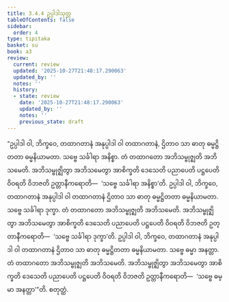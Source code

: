 ```yaml
---
title: 3.4.4 ဥပ္ပါဒါသုတ္တ
tableOfContents: false
sidebar:
  order: 4
type: tipitaka
basket: su
book: a3
review:
  current: review
  updated: '2025-10-27T21:48:17.290063'
  updated_by: ''
  notes: ''
  history:
  - state: review
    date: '2025-10-27T21:48:17.290063'
    updated_by: ''
    notes: ''
    previous_state: draft
---
```



<ReviewStatus review={frontmatter.review} showDetails={true} />

<HypothesisAnnotation frontmatter={frontmatter} />

<DynamicBreadcrumb />

<Division number="137" book="a3" e="ch" v="15" p="289">

<Paragraph number="1024" book="a3">
“ဥပ္ပါဒါ ဝါ, ဘိက္ခဝေ, တထာဂတာနံ အနုပ္ပါဒါ ဝါ တထာဂတာနံ, ဌိတာဝ သာ ဓာတု ဓမ္မဋ္ဌိတတာ ဓမ္မနိယာမတာ. သဗ္ဗေ သင်္ခါရာ အနိစ္စာ. တံ တထာဂတော အဘိသမ္ဗုဇ္ဈတိ အဘိသမေတိ. အဘိသမ္ဗုဇ္ဈိတွာ အဘိသမေတွာ အာစိက္ခတိ ဒေသေတိ ပညာပေတိ ပဋ္ဌပေတိ ဝိဝရတိ ဝိဘဇတိ ဥတ္တာနီကရောတိ—  ‘သဗ္ဗေ သင်္ခါရာ အနိစ္စာ’တိ. ဥပ္ပါဒါ ဝါ, ဘိက္ခဝေ, တထာဂတာနံ အနုပ္ပါဒါ ဝါ တထာဂတာနံ ဌိတာဝ သာ ဓာတု ဓမ္မဋ္ဌိတတာ ဓမ္မနိယာမတာ. သဗ္ဗေ သင်္ခါရာ ဒုက္ခာ. တံ တထာဂတော အဘိသမ္ဗုဇ္ဈတိ အဘိသမေတိ. အဘိသမ္ဗုဇ္ဈိတွာ အဘိသမေတွာ အာစိက္ခတိ ဒေသေတိ ပညာပေတိ ပဋ္ဌပေတိ ဝိဝရတိ ဝိဘဇတိ ဥတ္တာနီကရောတိ—  ‘သဗ္ဗေ သင်္ခါရာ ဒုက္ခာ’တိ. ဥပ္ပါဒါ ဝါ, ဘိက္ခဝေ, တထာဂတာနံ အနုပ္ပါဒါ ဝါ တထာဂတာနံ ဌိတာဝ သာ ဓာတု ဓမ္မဋ္ဌိတတာ ဓမ္မနိယာမတာ. သဗ္ဗေ ဓမ္မာ အနတ္တာ. တံ တထာဂတော အဘိသမ္ဗုဇ္ဈတိ အဘိသမေတိ. အဘိသမ္ဗုဇ္ဈိတွာ အဘိသမေတွာ အာစိက္ခတိ ဒေသေတိ ပညာပေတိ ပဋ္ဌပေတိ ဝိဝရတိ ဝိဘဇတိ ဥတ္တာနီကရောတိ—  ‘သဗ္ဗေ ဓမ္မာ အနတ္တာ’”တိ.

</Paragraph>
</Division>

<Paragraph number="1025" type="center" book="a3">
စတုတ္ထံ.
</Paragraph>